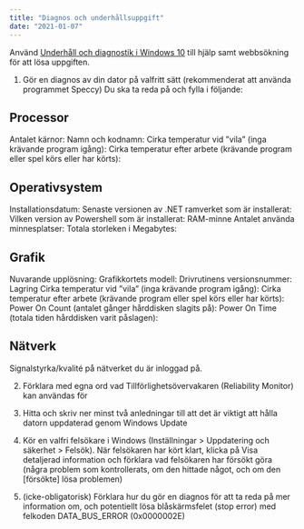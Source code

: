 ```yaml
---
title: "Diagnos och underhållsuppgift"
date: "2021-01-07"
---
```


Använd [Underhåll och diagnostik i Windows 10](https://guteteknik.netlify.app/daona/felsokning/diagnostik) till hjälp samt webbsökning för att lösa uppgiften.

1. Gör en diagnos av din dator på valfritt sätt (rekommenderat att använda programmet Speccy) Du ska ta reda på och fylla i följande:

## Processor
Antalet kärnor: 
Namn och kodnamn: 
Cirka temperatur vid ”vila” (inga krävande program igång):
Cirka temperatur efter arbete (krävande program eller spel körs eller har körts):

## Operativsystem
Installationsdatum:
Senaste versionen av .NET ramverket som är installerat:
Vilken version av Powershell som är installerat:
RAM-minne
Antalet använda minnesplatser:
Totala storleken i Megabytes:

## Grafik
Nuvarande upplösning:
Grafikkortets modell:
Drivrutinens versionsnummer:
Lagring
Cirka temperatur vid ”vila” (inga krävande program igång):
Cirka temperatur efter arbete (krävande program eller spel körs eller har körts):
Power On Count (antalet gånger hårddisken slagits på): 
Power On Time (totala tiden hårddisken varit påslagen): 

## Nätverk

Signalstyrka/kvalité på nätverket du är inloggad på.

2. Förklara med egna ord vad Tillförlighetsövervakaren (Reliability Monitor) kan användas för

3. Hitta och skriv ner minst två anledningar till att det är viktigt att hålla datorn uppdaterad genom Windows Update

4. Kör en valfri felsökare i Windows (Inställningar > Uppdatering och säkerhet > Felsök). När felsökaren har kört klart, klicka på Visa detaljerad information och förklara vad felsökaren har försökt göra (några problem som kontrollerats, om den hittade något, och om den [försökte] lösa problemen)

5. (icke-obligatorisk) Förklara hur du gör en diagnos för att ta reda på mer information om, och potentiellt lösa blåskärmsfelet (stop error) med felkoden DATA_BUS_ERROR (0x0000002E)
